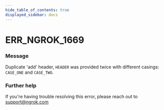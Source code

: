 ```yaml
---
hide_table_of_contents: true
displayed_sidebar: docs
---
```



# ERR_NGROK_1669

### Message

Duplicate 'add' header, `HEADER` was provided twice with different casings: `CASE_ONE` and `CASE_TWO`.

### Further help

If you're having trouble resolving this error, please reach out to [support@ngrok.com](mailto:support@ngrok.com?subject=Help%20with%20ERR_NGROK_1669)

<ErrorDetails error="err_ngrok_1669" />
